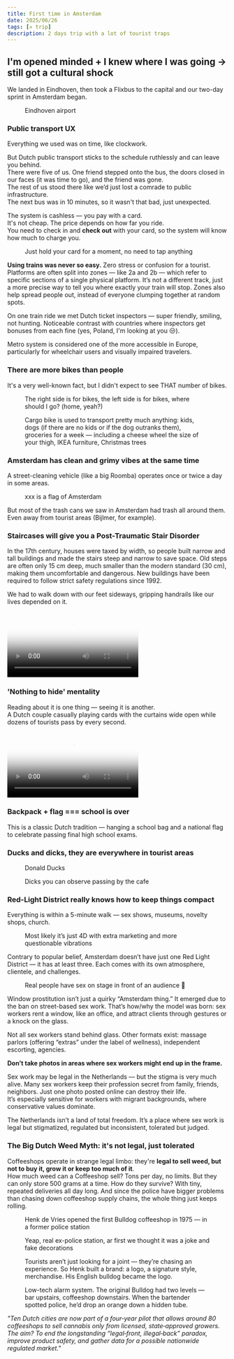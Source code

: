 ```yaml
---
title: First time in Amsterdam
date: 2025/06/26
tags: [✈️ trip]
description: 2 days trip with a lot of tourist traps
---
```



## I'm opened minded + I knew where I was going -> still got a cultural shock

We landed in Eindhoven, then took a Flixbus to the capital and our two-day sprint in Amsterdam began.
<figure>
    <ImageZoom src="/images/amsterdam/eind.jpg" alt="eindhoven airport" width={330}/>
    <figcaption>Eindhoven airport</figcaption>
</figure>

### Public transport UX

Everything we used was on time, like clockwork.

But Dutch public transport sticks to the schedule ruthlessly and can leave you behind. <br />
There were five of us.
One friend stepped onto the bus, the doors closed in our faces (it was time to go), and the friend was gone. <br />
The rest of us stood there like we’d just lost a comrade to public infrastructure. <br />
The next bus was in 10 minutes, so it wasn't that bad, just unexpected. <br />

The system is cashless — you pay with a card. <br />
It's not cheap. The price depends on how far you ride. <br />
You need to check in and **check out** with your card, so the system will know how much to charge you.
<figure>
    <ImageZoom src="/images/amsterdam/bus.jpg" alt="bus" width={330}/>
    <figcaption>Just hold your card for a moment, no need to tap anything</figcaption>
</figure>

**Using trains was never so easy.** Zero stress or confusion for a tourist.<br />
Platforms are often split into zones — like 2a and 2b — which refer to specific sections of a single physical platform.
It’s not a different track, just a more precise way to tell you where exactly your train will stop.
Zones also help spread people out, instead of everyone clumping together at random spots.

On one train ride we met Dutch ticket inspectors — super friendly, smiling, not hunting.
Noticeable contrast with countries where inspectors get bonuses from each fine (yes, Poland, I'm looking at you 😒).

Metro system is considered one of the more accessible in Europe, particularly for wheelchair users and visually impaired travelers.

### There are more bikes than people

It's a very well-known fact, but I didn't expect to see THAT number of bikes.
<figure>
    <ImageZoom src="/images/amsterdam/bikes.jpg" alt="bikes" width={330}/>
    <figcaption>The right side is for bikes, the left side is for bikes, where should I go? (home, yeah?)</figcaption>
</figure>

<figure>
    <ImageZoom src="/images/amsterdam/bike.jpg" alt="biks" width={330}/>
    <figcaption>Cargo bike is used to transport pretty much anything: kids, dogs (if there are no kids or if the dog
        outranks them), groceries for a week — including a cheese wheel the size of your thigh, IKEA furniture,
        Christmas trees</figcaption>
</figure>

### Amsterdam has clean and grimy vibes at the same time

A street-cleaning vehicle (like a big Roomba) operates once or twice a day in some areas. <br />
<figure>
    <ImageZoom src="/images/amsterdam/xxx.jpg" alt="street-cleaning vehicle" width={330}/>
    <figcaption>xxx is a flag of Amsterdam</figcaption>
</figure>

But most of the trash cans we saw in Amsterdam had trash all around them. <br />
Even away from tourist areas (Bijlmer, for example).
<div style={{display: 'flex', gap: '1rem'}}>
    <ImageZoom src="/images/amsterdam/trash1.jpg" alt="trash" width={300}/>
    <ImageZoom src="/images/amsterdam/trash2.jpg" alt="trash" width={300}/>
</div>

### Staircases will give you a Post-Traumatic Stair Disorder

In the 17th century, houses were taxed by width, so people built narrow and tall buildings and made the stairs steep and narrow to save space.
Old steps are often only 15 cm deep, much smaller than the modern standard (30 cm), making them uncomfortable and dangerous.
New buildings have been required to follow strict safety regulations since 1992.

We had to walk down with our feet sideways, gripping handrails like our lives depended on it.
<div className="video-center">
    <video controls width="300" poster="/images/amsterdam/stairs.jpeg">
        <source src="/images/amsterdam/staircases.mp4" type="video/mp4"/>
        Your browser does not support the video tag.
    </video>
</div>

### 'Nothing to hide' mentality

Reading about it is one thing — seeing it is another. <br />
A Dutch couple casually playing cards with the curtains wide open while dozens of tourists pass by every second.
<div className="video-center">
    <video controls width="300" poster="/images/amsterdam/windows.jpeg">
        <source src="/images/amsterdam/windows.mp4" type="video/mp4"/>
        Your browser does not support the video tag.
    </video>
</div>

### Backpack + flag === school is over

This is a classic Dutch tradition — hanging a school bag and a national flag to celebrate passing final high school exams.
<ImageZoom src="/images/amsterdam/backpack.jpg" alt="ducks" width={330}/>

### Ducks and dicks, they are everywhere in tourist areas
<figure>
    <ImageZoom src="/images/amsterdam/ducks.jpg" alt="ducks" width={330}/>
    <figcaption>Donald Ducks</figcaption>
</figure>
<figure>
    <ImageZoom src="/images/amsterdam/dicks.jpg" alt="dicks" width={330}/>
    <figcaption>Dicks you can observe passing by the cafe</figcaption>
</figure>

### Red-Light District really knows how to keep things compact

Everything is within a 5-minute walk — sex shows, museums, novelty shops, church.
<figure>
    <ImageZoom src="/images/amsterdam/5d.jpg" alt="dicks" width={300}/>
    <figcaption>Most likely it’s just 4D with extra marketing and more questionable vibrations</figcaption>
</figure>

Contrary to popular belief, Amsterdam doesn’t have just one Red Light District — it has at least three.
Each comes with its own atmosphere, clientele, and challenges.
<figure>
    <ImageZoom src="/images/amsterdam/liveporno.jpg" alt="dicks" width={330}/>
    <figcaption>Real people have sex on stage in front of an audience 👀</figcaption>
</figure>

Window prostitution isn’t just a quirky “Amsterdam thing.” It emerged due to the ban on street-based sex work.
That’s how/why the model was born: sex workers rent a window, like an office, and attract clients through gestures or a knock on the glass.

Not all sex workers stand behind glass. Other formats exist:
massage parlors (offering “extras” under the label of wellness), independent escorting, agencies.

**Don’t take photos in areas where sex workers might end up in the frame.**

Sex work may be legal in the Netherlands — but the stigma is very much alive.
Many sex workers keep their profession secret from family, friends, neighbors.
Just one photo posted online can destroy their life. <br />
It’s especially sensitive for workers with migrant backgrounds, where conservative values dominate.

The Netherlands isn’t a land of total freedom.
It’s a place where sex work is legal but stigmatized, regulated but inconsistent, tolerated but judged.

### The Big Dutch Weed Myth: it's not legal, just tolerated

Coffeeshops operate in strange legal limbo: they're **legal to sell weed, but not to buy it, grow it or keep too much of it**. <br />
How much weed can a Coffeeshop sell? Tons per day, no limits.
But they can only store 500 grams at a time.
How do they survive? With tiny, repeated deliveries all day long.
And since the police have bigger problems than chasing down coffeeshop supply chains, the whole thing just keeps rolling.
<figure>
    <ImageZoom src="/images/amsterdam/bulldog.jpg" alt="bulldog coffeeshop" width={330}/>
    <figcaption>Henk de Vries opened the first Bulldog coffeeshop in 1975 — in a former police station</figcaption>
</figure>

<figure>
    <ImageZoom src="/images/amsterdam/prison.jpg" alt="bulldog coffeeshop" width={330}/>
    <figcaption>Yeap, real ex-police station, ar first we thought it was a joke and fake decorations</figcaption>
</figure>

<figure>
    <ImageZoom src="/images/amsterdam/joint.jpg" alt="bulldog coffeeshop" width={330}/>
    <figcaption>Tourists aren’t just looking for a joint — they’re chasing an experience.
        So Henk built a brand: a logo, a signature style, merchandise.
        His English bulldog became the logo.</figcaption>
</figure>

<figure>
    <ImageZoom src="/images/amsterdam/oranges.jpg" alt="bulldog coffeeshop" width={330}/>
    <figcaption>Low-tech alarm system. The original Bulldog had two levels — bar upstairs, coffeeshop downstairs.
        When the bartender spotted police, he’d drop an orange down a hidden tube.</figcaption>
</figure>

*"Ten Dutch cities are now part of a four‑year pilot that allows around 80 coffeeshops to sell cannabis only from licensed, state‑approved growers.
The aim? To end the longstanding “legal‑front, illegal‑back” paradox, improve product safety, and gather data for a possible nationwide regulated market."*
